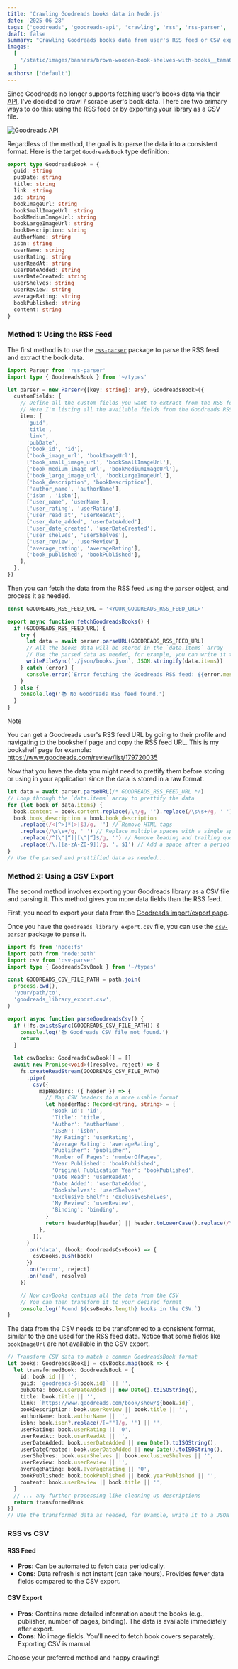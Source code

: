 ```yaml
---
title: 'Crawling Goodreads books data in Node.js'
date: '2025-06-28'
tags: ['goodreads', 'goodreads-api', 'crawling', 'rss', 'rss-parser', 'csv', 'csv-parser']
draft: false
summary: "Crawling Goodreads books data from user's RSS feed or CSV export and parse to JSON in Node.js"
images:
  [
    '/static/images/banners/brown-wooden-book-shelves-with-books__tama66__aT88kga0g_M.jpeg',
  ]
authors: ['default']
---
```


Since Goodreads no longer supports fetching user's books data via their [API](https://www.goodreads.com/api),
I've decided to crawl / scrape user's book data. There are two primary ways to do this: using the RSS feed or by exporting your library as a CSV file.

![Goodreads API](/static/images/goodreads-api.png)

Regardless of the method, the goal is to parse the data into a consistent format. Here is the target `GoodreadsBook` type definition:

```ts:types.ts showLineNumbers
export type GoodreadsBook = {
  guid: string
  pubDate: string
  title: string
  link: string
  id: string
  bookImageUrl: string
  bookSmallImageUrl: string
  bookMediumImageUrl: string
  bookLargeImageUrl: string
  bookDescription: string
  authorName: string
  isbn: string
  userName: string
  userRating: string
  userReadAt: string
  userDateAdded: string
  userDateCreated: string
  userShelves: string
  userReview: string
  averageRating: string
  bookPublished: string
  content: string
}
```

### Method 1: Using the RSS Feed

The first method is to use the [`rss-parser`](https://www.npmjs.com/package/rss-parser) package to parse the RSS feed and extract the book data.

```ts:goodreads-rss.ts showLineNumbers
import Parser from 'rss-parser'
import type { GoodreadsBook } from '~/types'

let parser = new Parser<{[key: string]: any}, GoodreadsBook>({
  customFields: {
    // Define all the custom fields you want to extract from the RSS feed
    // Here I'm listing all the available fields from the Goodreads RSS feed
    item: [
      'guid',
      'title',
      'link',
      'pubDate',
      ['book_id', 'id'],
      ['book_image_url', 'bookImageUrl'],
      ['book_small_image_url', 'bookSmallImageUrl'],
      ['book_medium_image_url', 'bookMediumImageUrl'],
      ['book_large_image_url', 'bookLargeImageUrl'],
      ['book_description', 'bookDescription'],
      ['author_name', 'authorName'],
      ['isbn', 'isbn'],
      ['user_name', 'userName'],
      ['user_rating', 'userRating'],
      ['user_read_at', 'userReadAt'],
      ['user_date_added', 'userDateAdded'],
      ['user_date_created', 'userDateCreated'],
      ['user_shelves', 'userShelves'],
      ['user_review', 'userReview'],
      ['average_rating', 'averageRating'],
      ['book_published', 'bookPublished'],
    ],
  },
})
```

Then you can fetch the data from the RSS feed using the `parser` object, and process it as needed.

```ts:goodreads-rss.ts showLineNumbers
const GOODREADS_RSS_FEED_URL = '<YOUR_GOODREADS_RSS_FEED_URL>'

export async function fetchGoodreadsBooks() {
  if (GOODREADS_RSS_FEED_URL) {
    try {
      let data = await parser.parseURL(GOODREADS_RSS_FEED_URL)
      // All the books data will be stored in the `data.items` array
      // Use the parsed data as needed, for example, you can write it to a JSON file:
      writeFileSync(`./json/books.json`, JSON.stringify(data.items))
    } catch (error) {
      console.error(`Error fetching the Goodreads RSS feed: ${error.message}`)
    }
  } else {
    console.log('📚 No Goodreads RSS feed found.')
  }
}
```

> [!NOTE]
> You can get a Goodreads user's RSS feed URL by going to their profile and navigating to the bookshelf page and copy the RSS feed URL.
> This is my bookshelf page for example: https://www.goodreads.com/review/list/179720035

Now that you have the data you might need to prettify them before storing or using in your application
since the data is stored in a raw format.

```ts:goodreads-rss.ts showLineNumbers
let data = await parser.parseURL(/* GOODREADS_RSS_FEED_URL */)
// Loop through the `data.items` array to prettify the data
for (let book of data.items) {
  book.content = book.content.replace(/\n/g, '').replace(/\s\s+/g, ' ') // Remove line breaks
  book.book_description = book.book_description
    .replace(/<[^>]*(>|$)/g, '') // Remove HTML tags
    .replace(/\s\s+/g, ' ') // Replace multiple spaces with a single space
    .replace(/^[\"|“]|[\"|“]$/g, '') // Remove leading and trailing quotation marks
    .replace(/\.([a-zA-Z0-9])/g, '. $1') // Add a space after a period
}
// Use the parsed and prettified data as needed...
```

### Method 2: Using a CSV Export

The second method involves exporting your Goodreads library as a CSV file and parsing it. This method gives you more data fields than the RSS feed.

First, you need to export your data from the [Goodreads import/export page](https://www.goodreads.com/review/import).

Once you have the `goodreads_library_export.csv` file, you can use the [`csv-parser`](https://www.npmjs.com/package/csv-parser) package to parse it.

```ts:goodreads-csv.ts showLineNumbers
import fs from 'node:fs'
import path from 'node:path'
import csv from 'csv-parser'
import type { GoodreadsCsvBook } from '~/types'

const GOODREADS_CSV_FILE_PATH = path.join(
  process.cwd(),
  'your/path/to',
  'goodreads_library_export.csv',
)

export async function parseGoodreadsCsv() {
  if (!fs.existsSync(GOODREADS_CSV_FILE_PATH)) {
    console.log('📚 Goodreads CSV file not found.')
    return
  }

  let csvBooks: GoodreadsCsvBook[] = []
  await new Promise<void>((resolve, reject) => {
    fs.createReadStream(GOODREADS_CSV_FILE_PATH)
      .pipe(
        csv({
          mapHeaders: ({ header }) => {
            // Map CSV headers to a more usable format
            let headerMap: Record<string, string> = {
              'Book Id': 'id',
              'Title': 'title',
              'Author': 'authorName',
              'ISBN': 'isbn',
              'My Rating': 'userRating',
              'Average Rating': 'averageRating',
              'Publisher': 'publisher',
              'Number of Pages': 'numberOfPages',
              'Year Published': 'bookPublished',
              'Original Publication Year': 'bookPublished',
              'Date Read': 'userReadAt',
              'Date Added': 'userDateAdded',
              'Bookshelves': 'userShelves',
              'Exclusive Shelf': 'exclusiveShelves',
              'My Review': 'userReview',
              'Binding': 'binding',
            }
            return headerMap[header] || header.toLowerCase().replace(/\s+/g, '')
          },
        }),
      )
      .on('data', (book: GoodreadsCsvBook) => {
        csvBooks.push(book)
      })
      .on('error', reject)
      .on('end', resolve)
    })

    // Now csvBooks contains all the data from the CSV
    // You can then transform it to your desired format
    console.log(`Found ${csvBooks.length} books in the CSV.`)
}
```

The data from the CSV needs to be transformed to a consistent format, similar to the one used for the RSS feed data. Notice that some fields like `bookImageUrl` are not available in the CSV export.

```ts:goodreads-transform.ts showLineNumbers
// Transform CSV data to match a common GoodreadsBook format
let books: GoodreadsBook[] = csvBooks.map(book => {
  let transformedBook: GoodreadsBook = {
    id: book.id || '',
    guid: `goodreads-${book.id}` || '',
    pubDate: book.userDateAdded || new Date().toISOString(),
    title: book.title || '',
    link: `https://www.goodreads.com/book/show/${book.id}`,
    bookDescription: book.userReview || book.title || '',
    authorName: book.authorName || '',
    isbn: book.isbn?.replace(/[=""]/g, '') || '',
    userRating: book.userRating || '0',
    userReadAt: book.userReadAt || '',
    userDateAdded: book.userDateAdded || new Date().toISOString(),
    userDateCreated: book.userDateAdded || new Date().toISOString(),
    userShelves: book.userShelves || book.exclusiveShelves || '',
    userReview: book.userReview || '',
    averageRating: book.averageRating || '0',
    bookPublished: book.bookPublished || book.yearPublished || '',
    content: book.userReview || book.title || '',
  }
  // ... any further processing like cleaning up descriptions
  return transformedBook
})
// Use the transformed data as needed, for example, write it to a JSON file or store in a database
```

### RSS vs CSV

#### RSS Feed
- **Pros:** Can be automated to fetch data periodically.
- **Cons:** Data refresh is not instant (can take hours). Provides fewer data fields compared to the CSV export.

#### CSV Export
- **Pros:** Contains more detailed information about the books (e.g., publisher, number of pages, binding). The data is available immediately after export.
- **Cons:** No image fields. You’ll need to fetch book covers separately. Exporting CSV is manual.

Choose your preferred method and happy crawling! <Twemoji emoji="clinking-beer-mugs" />

